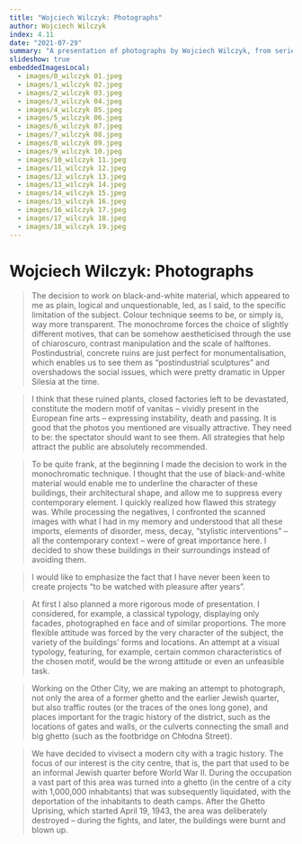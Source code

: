 ```yaml
---
title: "Wojciech Wilczyk: Photographs"
author: Wojciech Wilczyk
index: 4.11
date: "2021-07-29"
summary: "A presentation of photographs by Wojciech Wilczyk, from series Silesia in Black and White, There is No Such Thing as an Innocent Eye and Other City"
slideshow: true
embeddedImagesLocal:
  - images/0_wilczyk 01.jpeg
  - images/1_wilczyk 02.jpeg
  - images/2_wilczyk 03.jpeg
  - images/3_wilczyk 04.jpeg
  - images/4_wilczyk 05.jpeg
  - images/5_wilczyk 06.jpeg
  - images/6_wilczyk 07.jpeg
  - images/7_wilczyk 08.jpeg
  - images/8_wilczyk 09.jpeg
  - images/9_wilczyk 10.jpeg
  - images/10_wilczyk 11.jpeg
  - images/11_wilczyk 12.jpeg
  - images/12_wilczyk 13.jpeg
  - images/13_wilczyk 14.jpeg
  - images/14_wilczyk 15.jpeg
  - images/15_wilczyk 16.jpeg
  - images/16_wilczyk 17.jpeg
  - images/17_wilczyk 18.jpeg
  - images/18_wilczyk 19.jpeg
---
```


<TitleSlide >

# Wojciech Wilczyk: Photographs

</TitleSlide>

<FullscreenImageSlide
  image={props.localImages[4]}
  caption="Elżbieta Janicka & Wojciech Wilczyk, *New Town*, Śliska St., 15.04.11"
/>

<SplitSlide>
  <CenterImageSlide
    image={props.localImages[6]}
    caption="Wojciech Wilczyk, *Silesia in Black and White*, Bytom-Bobrek, Pasteur St. (Bobrek Steel Mill), 15.03.2003"
  />
  <CenterImageSlide
    image={props.localImages[8]}
    caption="Wojciech Wilczyk, *Silesia in Black and White*, Zabrze – Biskupice,Ogrodowa St., 1.02.2001"
  />
</SplitSlide>

<TextSlide>

> The decision to work on black-and-white material, which appeared to me as plain, logical and unquestionable, led, as I said, to the specific limitation of the subject. Colour technique seems to be, or simply is, way more transparent. The monochrome forces the choice of slightly different motives, that can be somehow aestheticised through the use of chiaroscuro, contrast manipulation and the scale of halftones. Postindustrial, concrete ruins are just perfect for monumentalisation, which enables us to see them as “postindustrial sculptures” and overshadows the social issues, which were pretty dramatic in Upper Silesia at the time.

</TextSlide>

<CenterImageSlide
  image={props.localImages[5]}
  caption="Wojciech Wilczyk, *Silesia in Black and White*, Bytom - Bobrek, carbide factory, 8.12.2002"
/>

<SplitSlide>
  <TextSlide>

> I think that these ruined plants, closed factories left to be devastated, constitute the modern motif of vanitas – vividly present in the European fine arts – expressing instability, death and passing. It is good that the photos you mentioned are visually attractive. They need to be: the spectator should want to see them. All strategies that help attract the public are absolutely recommended.

  </TextSlide>

  <CenterImageSlide
    image={props.localImages[7]}
    caption="Wojciech Wilczyk, *Silesia in Black and White*,  Swietochłowice – hard coal mine Polska, 25.03.2001"
  />
</SplitSlide>

<FullscreenImageSlide
  image={props.localImages[11]}
  caption="Wojciech Wilczyk, *There is No Such Thing as an Innocent Eye*, Maków Mazowiecki, beit midrash, 29.04.07"
/>

<TextSlide>

> To be quite frank, at the beginning I made the decision to work in the monochromatic technique. I thought that the use of black-and-white material would enable me to underline the character of these buildings, their architectural shape, and allow me to suppress every contemporary element. I quickly realized how flawed this strategy was. While processing the negatives, I confronted the scanned images with what I had in my memory and understood that all these imports, elements of disorder, mess, decay, “stylistic interventions” – all the contemporary context – were of great importance here. I decided to show these buildings in their surroundings instead of avoiding them.

</TextSlide>

<SplitSlide>
  <CenterImageSlide
    image={props.localImages[12]}
    caption="Wojciech Wilczyk, *There is No Such Thing as an Innocent Eye*, Nowy Korczyn, synagogue, 07.03.08"
  />
  <TextSlide>

> I would like to emphasize the fact that I have never been keen to create projects “to be watched with pleasure after years”.

  </TextSlide>
</SplitSlide>

<CarouselSlide>
  <Carousel
    images={[
      props.localImages[9],
      props.localImages[10],
      props.localImages[11],
      props.localImages[14],
      props.localImages[15],
    ]}
    captions={[
      "Wojciech Wilczyk, *There is No Such Thing as an Innocent Eye*, Kargowa, synagogue, 29.03.08",
      "Wojciech Wilczyk, *There is No Such Thing as an Innocent Eye*, Kraków, Bejt ha-midrasz Halberstama, 25.08.09",
      "Wojciech Wilczyk, *There is No Such Thing as an Innocent Eye*, Maków Mazowiecki, beit midrash, 29.04.07",
      "Wojciech Wilczyk, *There is No Such Thing as an Innocent Eye*, Ujazd, synagogue, 06.03.07",
      "Wojciech Wilczyk, *There is No Such Thing as an Innocent Eye*, Wielkie Oczy, synagogue, 28.07.07",
    ]}
  />
</CarouselSlide>

<TextSlide>

> At first I also planned a more rigorous mode of presentation. I considered, for example, a classical typology, displaying only facades, photographed en face and of similar proportions. The more flexible attitude was forced by the very character of the subject, the variety of the buildings’ forms and locations. An attempt at a visual typology, featuring, for example, certain common characteristics of the chosen motif, would be the wrong attitude or even an unfeasible task.

</TextSlide>

<SplitSlide>
  <CenterImageSlide
    image={props.localImages[13]}
    caption="Wojciech Wilczyk, *There is No Such Thing as an Innocent Eye*, Radymno, synagogue, 07.06.07"
  />
  <CenterImageSlide
    image={props.localImages[16]}
    caption="Wojciech Wilczyk, *There is No Such Thing as an Innocent Eye*, Wolsztyn, synagogue, 03.02.08"
  />
</SplitSlide>

<SplitSlide>
  <CenterImageSlide
    image={props.localImages[17]}
    caption="Wojciech Wilczyk, *There is No Such Thing as an Innocent Eye*, Łask, synagogue, 25.11.08"
  />
  <CenterImageSlide
    image={props.localImages[18]}
    caption="Wojciech Wilczyk, *There is No Such Thing as an Innocent Eye*, Łaszczów, beit midrash, 09.01.08"
  />
</SplitSlide>

<TextSlide>

> Working on the Other City, we are making an attempt to photograph, not only the area of a former ghetto and the earlier Jewish quarter, but also traffic routes (or the traces of the ones long gone), and places important for the tragic history of the district, such as the locations of gates and walls, or the culverts connecting the small and big ghetto (such as the footbridge on Chłodna Street).

</TextSlide>

<FullscreenImageSlide
  image={props.localImages[1]}
  caption="Elżbieta Janicka & Wojciech Wilczyk, *New Town*, Prosta and Żelazna St., 08.04.11"
/>

<TextSlide>

> We have decided to vivisect a modern city with a tragic history. The focus of our interest is the city centre, that is, the part that used to be an informal Jewish quarter before World War II. During the occupation a vast part of this area was turned into a ghetto (in the centre of a city with 1,000,000 inhabitants) that was subsequently liquidated, with the deportation of the inhabitants to death camps. After the Ghetto Uprising, which started April 19, 1943, the area was deliberately destroyed – during the fights, and later, the buildings were burnt and blown up.

</TextSlide>

<CarouselSlide>
  <Carousel
    images={[props.localImages[0], props.localImages[3], props.localImages[4]]}
    captions={[
      "Elżbieta Janicka & Wojciech Wilczyk, *New Town*, Grzybowski Square (Nożyk Synagogue), 07.04.11",
      "Elżbieta Janicka & Wojciech Wilczyk, *New Town*, Solidarności St., 15.04.11",
      "Elżbieta Janicka & Wojciech Wilczyk, *New Town*, Śliska St., 15.04.11",
    ]}
  />
</CarouselSlide>

<CenterImageSlide
  image={props.localImages[1]}
  caption="Elżbieta Janicka & Wojciech Wilczyk, *New Town*, Prosta and Żelazna St., 08.04.11"
/>

<CenterImageSlide
  image={props.localImages[4]}
  caption="Elżbieta Janicka & Wojciech Wilczyk, *New Town*, Śliska St., 15.04.11"
/>
